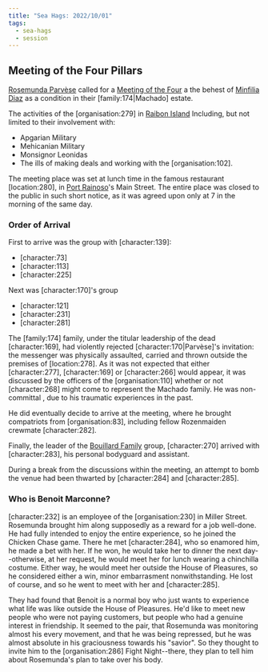 ```yaml
---
title: "Sea Hags: 2022/10/01"
tags:
  - sea-hags
  - session
---
```


## Meeting of the Four Pillars

[Rosemunda Parvèse](https://campaigns.home.thekennel.info/en-US/campaign/1/notes/9/edit#)
called for
a [Meeting of the Four](https://campaigns.home.thekennel.info/en-US/campaign/1/notes/9/edit#) a
the behest
of [Minfilia Diaz](https://campaigns.home.thekennel.info/en-US/campaign/1/notes/9/edit#) as
a condition in their \[family:174|Machado\] estate.

The activities of the \[organisation:279\] in
[Raibon Island](../../locations/raibon-island.mdx) Including, but not limited to
their involvement with:

- Apgarian Military
- Mehicanian Military
- Monsignor Leonidas
- The ills of making deals and working with the \[organisation:102\].

The meeting place was set at lunch time in the famous restaurant
\[location:280\], in [Port Rainoso](../../locations/port-rainoso.mdx)'s Main
Street. The entire place was closed to the public in such short notice, as it
was agreed upon only at 7 in the morning of the same day.

### Order of Arrival

First to arrive was the group with \[character:139\]:

- \[character:73\]
- \[character:113\]
- \[character:225\]

Next was \[character:170\]'s group

- \[character:121\]
- \[character:231\]
- \[character:281\]

The \[family:174\] family, under the titular leadership of the dead
\[character:169\], had violently rejected \[character:170|Parvèse\]'s
invitation: the messenger was physically assaulted, carried and thrown outside
the premises of \[location:278\]. As it was not expected that either
\[character:277\], \[character:169\] or \[character:266\] would appear, it was
discussed by the officers of the \[organisation:110\] whether or not
\[character:268\] might come to represent the Machado family. He was
non-committal , due to his traumatic experiences in the past.

He did eventually decide to arrive at the meeting, where he brought compatriots
from \[organisation:83\], including fellow Rozenmaiden crewmate
\[character:282\].

Finally, the leader of the
[Bouillard Family](../../families/bouillard/index.mdx) group,
\[character:270\] arrived with \[character:283\], his personal bodyguard and
assistant.

During a break from the discussions within the meeting, an attempt to bomb the
venue had been thwarted by \[character:284\] and \[character:285\].

### Who is Benoit Marconne?

\[character:232\] is an employee of the \[organisation:230\] in Miller Street.
Rosemunda brought him along supposedly as a reward for a job well-done. He had
fully intended to enjoy the entire experience, so he joined the Chicken Chase
game. There he met \[character:284\], who so enamored him, he made a bet with
her. If he won, he would take her to dinner the next day--otherwise, at her
request, he would meet her for lunch wearing a chinchilla costume. Either way,
he would meet her outside the House of Pleasures, so he considered either a win,
minor embarrasment nonwithstanding. He lost of course, and so he went to meet
with her and \[character:285\].

They had found that Benoit is a normal boy who just wants to experience what
life was like outside the House of Pleasures. He'd like to meet new people who
were not paying customers, but people who had a genuine interest in friendship.
It seemed to the pair, that Rosemunda was monitoring almost his every movement,
and that he was being repressed, but he was almost absolute in his graciousness
towards his "savior". So they thought to invite him to the \[organisation:286\]
Fight Night--there, they plan to tell him about Rosemunda's plan to take over
his body.
